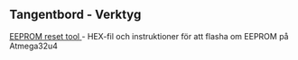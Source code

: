 == Tangentbord - Verktyg ==

[[ https://github.com/qmk/qmk_firmware/tree/master/quantum/tools | EEPROM reset tool ]] - HEX-fil och instruktioner för att flasha om EEPROM på Atmega32u4
